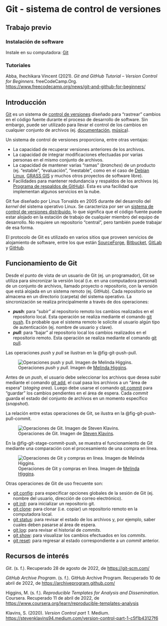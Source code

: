 # Git - sistema de control de versiones

## Trabajo previo {.unnumbered}

### Instalación de software {.unnumbered}
Instale en su computadora:
[Git](https://git-scm.com/downloads)  

### Tutoriales {.unnumbered}
Abba, Ihechikara Vincent (2021). *Git and GitHub Tutorial – Version Control for Beginners*. freeCodeCamp.Org. [https://www.freecodecamp.org/news/git-and-github-for-beginners/](https://www.freecodecamp.org/news/git-and-github-for-beginners/)

## Introducción {.unnumbered}
[Git](https://git-scm.com/) es un sistema de [control de versiones](https://es.wikipedia.org/wiki/Control_de_versiones) diseñado para "rastrear" cambios en el código fuente durante el proceso de desarrollo de software. Sin embargo, puede ser utilizado para llevar el control de los cambios en cualquier conjunto de archivos (ej. [documentación](https://guides.github.com/features/wikis/), [música](https://techcrunch.com/2013/10/09/splice-music/)). 

Un sistema de control de versiones proporciona, entre otras ventajas:

* La capacidad de recuperar versiones anteriores de los archivos.
* La capacidad de integrar modificaciones efectuadas por varias personas en el mismo conjunto de archivos.
* La capacidad de mantener varias "ramas" (_branches_) de un producto (ej. "estable", "evaluación", "inestable", como en el caso de [Debian Linux](https://www.debian.org/releases/), [GRASS GIS](https://grass.osgeo.org/download/software/sources/) y muchos otros proyectos de software libre).
* Facilidades para mantener redundancia y respaldos de los archivos (ej. [Programa de respaldos de GitHub](https://archiveprogram.github.com/)). Esta es una facilidad que implementan algunos servicios en la nube.

Git fue diseñado por Linus Torvalds en 2005 durante del desarrollo del _kernel_ del sistema operativo Linux. Se caracteriza por ser un [sistema de control de versiones distribuido](https://es.wikipedia.org/wiki/Control_de_versiones_distribuido), lo que significa que el código fuente puede estar alojado en la estación de trabajo de cualquier miembro del equipo de desarrollo. No requiere un repositorio "central", pero también puede trabajar de esa forma.

El protocolo de Git es utilizado en varios sitios que proveen servicios de alojamiento de software, entre los que están [SourceForge](https://sourceforge.net/), [Bitbucket](https://bitbucket.org/), [GitLab](https://about.gitlab.com/) y [GitHub](https://github.com/).

## Funcionamiento de Git
Desde el punto de vista de un usuario de Git (ej. un programador), Git se utiliza para sincronizar la versión local (i.e. en una computadora personal) de un conjunto de archivos, llamado proyecto o repositorio, con la versión que está alojada en un sistema remoto (ej. GitHub). Cada repositorio se almacena en un directorio (carpeta) del sistema operativo. La sincronización se realiza principalmente a través de dos operaciones:

* **_push_**: para "subir" al repositorio remoto los cambios realizados en el repositorio local. Esta operación se realiza mediante el comando [git push](https://git-scm.com/docs/git-push). Es probable que el sistema remoto le solicite al usuario algún tipo de autenticación (ej. nombre de usuario y clave).
* **_pull_**: para "bajar" al repositorio local los cambios realizados en el repositorio remoto. Esta operación se realiza mediante el comando [git pull](https://git-scm.com/docs/git-pull).

Las operaciones _push_ y _pull_ se ilustran en la @fig-git-push-pull.

![Operaciones _push_ y _pull_. Imagen de [Melinda Higgins](https://www.coursera.org/learn/reproducible-templates-analysis/lecture/NGbQv/git-and-github-part-1).](img/git-push-pull.png){#fig-git-push-pull .lightbox fig-alt="Operaciones push y pull" fig-align="center"}

Antes de un _push_, el usuario debe seleccionar los archivos que desea subir mediante el comando [git add](https://git-scm.com/docs/git-add), el cual pasa los archivos a un "área de espera" (_staging area_). Luego debe usarse el comando [git commit](https://git-scm.com/docs/git-commit) para "guardar" los cambios pendientes en el área de espera. Cada _commit_ guarda el estado del conjunto de archivos en un momento específico (_snapshot_).

La relación entre estas operaciones de Git, se ilustra en la @fig-git-push-pull-commit.

![Operaciones de Git. Imagen de [Steven Klavins](https://medium.com/@stevenklavins94/version-control-part-4-c9387cf5b33e).](img/git-push-pull-commit.png){#fig-git-push-pull-commit .lightbox fig-alt="Operaciones de Git" fig-align="center"}

En la @fig-git-stage-commit-push, se muestra el funcionamiento de Git mediante una comparación con el procesamiento de una compra en línea.

![Operaciones de Git y compras en línea. Imagen de [Melinda Higgins](https://www.coursera.org/learn/reproducible-templates-analysis/lecture/NGbQv/git-and-github-part-2).](img/git-stage-commit-push.png){#fig-git-stage-commit-push .lightbox fig-alt="Operaciones de Git y compras en línea" fig-align="center"}

Otras operaciones de Git de uso frecuente son:

* [git config](https://git-scm.com/docs/git-config): para especificar opciones globales de la sesión de Git (ej. nombre del usuario, dirección de correo electrónico).
* [git init](https://git-scm.com/docs/git-init): para inicializar un repositorio git.
* [git clone](https://git-scm.com/docs/git-clone): para clonar (i.e. copiar) un repositorio remoto en la computadora local.
* [git status](https://git-scm.com/docs/git-status): para revisar el estado de los archivos y, por ejemplo, saber cuales deben pasarse al área de espera.
* [git log](https://git-scm.com/docs/git-log): para revisar el historial de _commits_.
* [git show](https://git-scm.com/docs/git-show): para visualizar los cambios efectuados en los _commits_.
* [git reset](https://git-scm.com/docs/git-reset): para regresar al estado correspondiente a un _commit_ anterior.

## Recursos de interés
*Git*. (s. f.). Recuperado 28 de agosto de 2022, de [https://git-scm.com/](https://git-scm.com/)

*GitHub Archive Program*. (s. f.). GitHub Archive Program. Recuperado 10 de abril de 2022, de [https://archiveprogram.github.com/](https://archiveprogram.github.com/)

Higgins, M. (s. f.). *Reproducible Templates for Analysis and Dissemination*. Coursera. Recuperado 11 de abril de 2022, de [https://www.coursera.org/learn/reproducible-templates-analysis](https://www.coursera.org/learn/reproducible-templates-analysis)

Klavins, S. (2020). *Version Control part 1*. Medium. [https://stevenklavins94.medium.com/version-control-part-1-c5f1b43127f6](https://stevenklavins94.medium.com/version-control-part-1-c5f1b43127f6)